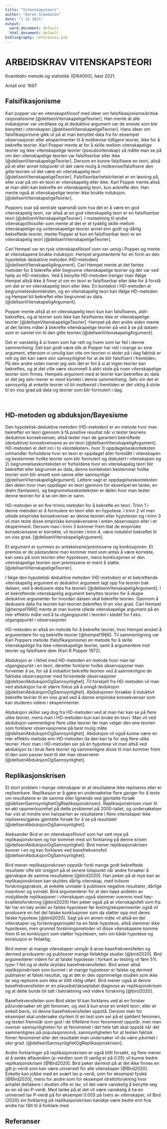 ```yaml
---
title: "Vitenskapsteori"
author: "Karen Grøndalen"
date: "1 12 2021"
output:
  word_document: default
  html_document: default
bibliography: references.bib
---
```


# ARBEIDSKRAV VITENSKAPSTEORI

Kvantitativ metode og statistikk (IDR4000), høst 2021.

Antall ord: 1697

## Falsifikasjonisme

Karl popper var en vitenskapsfilosof med ideer om falsifikasjonisme/kritisk rasjonalisisme [@dellsenVitenskapeligeTeorier]. Han mente at alle induksjoner var verdiløse og at deduktive argument var de eneste som ble benyttet i vitenskapen [@dellsenVitenskapeligeTeorier]. Hans ideer om falsifikasjonisme gikk ut på at man benyttet data fra for eksempel observasjoner eller eksperimenter til å motbevise tidligere teorier, ikke for å bekrefte teorier. Karl Popper mente at for å skille mellom vitenskapelige teorier og ikke-vitenskapelige teorier (pseudovitenskap) så måtte man se på om den vitenskapelige teorien var falsifiserbar eller ikke [@dellsenVitenskapeligeTeorier]. Dersom en kunne falsifisere en teori, altså på et eller annet tidspunkt vil det være mulig å motbevise/falsifisere den gitte teorien vil det være en vitenskapelig teori [@dellsenVitenskapeligeTeorier]. Falsifiserbarhetskriteriet er en løsning på, eller svar på om en teori er vitenskapelig eller ikke. Karl Popper mente altså at man aldri kan bekrefte en vitenskapelig teori, kun avkrefte den. Han mente også at vitenskapelige teorier ikke brukte induksjon. [@dellsenVitenskapeligeTeorier].

Poppers svar på sentrale spørsmål som hva det er å være en god vitenskapelig teori, var altså at en god vitenskapelig teori er en falsifiserbar teori [@dellsenVitenskapeligeTeorier]. I motsetning til andre vitenskapsfilosofer som mente at det er et tydelig skille mellom vitenskapelige og uvitenskapelige teorier annet enn godt og dårlig bekreftede teorier, mente Popper at kun en falsifiserbar teori er en vitenskapelig teori [@dellsenVitenskapeligeTeorier].

Carl Hempel var en tysk vitenskapsfilosof som var uenig i Popper og mente at vitenskapene brukte induksjon. Hempel argumenterte for en form av den hypotetisk deduktive metoden (HD-metoden) [@dellsenVitenskapeligArgument]. Carl Hempel mente at det fantes metoder for å bekrefte eller begrunne vitenskapelige teorier og det var ved hjelp av HD-metoden. Ved å benytte HD-metoden trenger man ifølge Hempel altså ikke å finne ut om en teori er falsifiserbar eller ikke for å forstå om det er en vitenskapelig teori eller ikke. En kontekst i HD-metoden er begrunnelseskonteksten, og en vitenskapelig teori kan ifølge HD-metoden og Hempel bli bekreftet eller begrunnet av data. [@dellsenVitenskapeligArgument]. 

Popper mente altså at en vitenskapelig teori kun kan falsifiseres, aldri bekreftes, og at teorier som ikke kan falsifiseres ikke er vitenskapelige teorier [@dellsenVitenskapeligeTeorier]. Hempel på den andre siden mente at det fantes måter å bekrefte vitenskapelige teorier på ved å se på dataen som er samlet inn til den gitte teorien [@dellsenVitenskapeligArgument].

Det er vanskelig å si hvem som har rett og hvem som tar feil i denne sammenheng. Det kan godt være slik at Popper har rett i mange av sine argument, ettersom vi umulig kan vite om teorien vi stoler på i dag faktisk er rett og det kan være stor sannsynlighet for at de blir falsifisert i fremtiden. På den andre siden mener jeg selv det er feil å si at ingen teorier kan bekreftes, og at det ville være skummelt å aldri stole på noen vitenskapelige teorier som finnes. Hempels argument med at teorier kan bekreftes av data er det jeg selv mener er mest korrekt i denne sammenheng. Selv om det er sannsynlig at enkelte teorier vil bli motbevist i fremtiden er det viktig å stole til en viss grad på data og teorier som blir formulert i dag.

 

## HD-metoden og abduksjon/Bayesisme

Den hypotetisk-deduktive metoden (HD-metoden) er en metode hvor man bekrefter en teori gjennom å få positive resultat når vi tester teoriens deduktive konsekvenser, altså tester man de garantert bekreftede (deduktive) konsekvensene av en teori [@dellsenVitenskapeligArgument]. HD-metoden er delt inn i to «kontekster», hvor 1) oppdagelseskonteksten omhandler forholdene hvor en teori er oppdaget eller foreslått i vitenskapen og bestemmer hvilke teorier som blir formulert og diskutert i vitenskapen og 2) begrunnelseskonteksten er forholdene hvor en vitenskapelig teori blir bekreftet eller begrunnet av data, denne konteksten bestemmer hvilke teorier som blir ansett som sanne eller sannsynlige [@dellsenVitenskapeligArgument]. Lettere sagt er oppdagelseskonteksten den delen hvor man oppdager en teori gjennom for eksempel en tanke, en drøm (fantasien), og begrunnelseskonteksten er delen hvor man tester denne teorien for å se om den er sann.

HD-metoden er en fire-trinns metoden for å bekrefte en teori. Trinn 1 i denne metoden er å formulere en teori eller en hypotese. I trinn 2 vil man utlede empiriske konsekvenser av denne teorien eller hypotesen og i trinn 3 vil man teste disse empiriske konsekvensene i enten observasjon eller i et eksperiment. Dersom man i trinn 3 kommer frem tilat de empiriske konsekvensene er korrekte, vil teorien i trinn 4, være induktivt bekreftet til en viss grad. [@dellsenVitenskapeligArgument].

Et argument er summen av antakelsene/premissene og konklusjonen. Et premiss er de påstandene man kommer med som antas å være korrekte, kan sees på som teorien eller hypotesen, mens konklusjonen er den vitenskapelige teorien som premissene er ment å støtte. [@dellsenVitenskapeligeTeorier].

I følge den hypotetisk deduktive metoden (HD-metoden) er et bekreftende vitenskapelig argument et deduktivt argument lagt opp fra teorien bak dataen, ved å dedusere data fra teorien [@dellsenVitenskapeligArgument]. I et bekreftende vitenskapelig argument benyttes teorien for å skape deduktive argumenter for hvordan dataen skal bekrefte teorien. Gjennom å dedusere data fra teorien kan teorien bekreftes til en viss grad. Carl Hempel [@hempel1966] mente at man kunne utlede vitenskapelige argument på en mer effektiv måte ved å ta utgangspunkt i teorien i stedet for f.eks. utgangspunkt i observasjoner.

HD-metoden er altså en metode for å bekrefte teorier, hvor Hempel ønsket å argumentere for og bekrefte teorier [@hempel1966]. Til sammenligning var Karl Poppers metode (falsifikasjonisme) en metode for å skille vitenskapelige fra ikke-vitenskapelige teorier, samt å argumentere mot teorier og falsifisere dem (Karl R Popper 1972).

Abduksjon er i likhet med HD-metoden en metode hvor man tar utgangspunkt i en teori, deretter forklarer hvilke observasjoner man forventer å se, for så å induktivt bekrefte teorien ved å sammenligne de faktiske observasjoner med forventede observasjoner [@dellsenAbduksjonOgSannsynlighet]. Til forskjell fra HD-metoden vil man ved abduksjon ha et større fokus på å unngå deduksjon [@dellsenAbduksjonOgSannsynlighet]. Abduksjonen forsøker å induktivt bekrefte teorier til en viss grad ved å danne empiriske konsekvenser som kan studeres videre i eksperimenter.

Abduksjon skiller seg dog fra HD-metoden ved at man her kan se på flere ulike teorier, mens man i HD-metoden kun kan bruke én teori. Man vil ved abduksjon sammenligne flere ulike teorier før man velger den ene teorien som forklarer observasjonene på best mulig måte [@dellsenAbduksjonOgSannsynlighet]. Abduksjon vil også kunne være en mer effektiv metode enn HD-metoden da den kan ta for seg flere ulike teorier. Hvor man i HD-metoden ser på én hypotese vil man altså ved abduksjon ta i bruk flere teorier og sammenligne disse til man kommer frem til den som passer best til det man observerer [@dellsenAbduksjonOgSannsynlighet].

## Replikasjonskrisen

Et stort problem i mange vitenskaper er at resultatene ikke repliseres eller er repliserbare. Replikasjon er å gjøre en undersøkelse flere ganger for å teste om resultatene er de samme eller lignende ved gjentatte forsøk [@dellsenSannsynlighetOgReplikasjonskrisen]. Replikasjonskrisen viser til en økt oppmerksomhet på dette problemet på 2000-tallet, og undersøkelser har vist at mindre enn halvparten av resultatene i flere vitenskaper ikke repliseres/gjøres gjentatte forsøk for å se på resultatet [@dellsenAbduksjonOgSannsynlighet].

Aleksander Bird er en vitenskapsfilosof som har sett mye på replikasjonskrisen og har kommet med sin forklaring på denne krisen [@dellsenAbduksjonOgSannsynlighet]. Bird mener replikasjonskrisen bunner i en og kan forklares ved basefrekvensfeil [@dellsenAbduksjonOgSannsynlighet].  

Bird mener replikasjonskrisen oppstår fordi mange godt bekreftede resultater ofte blir omgjort på et senere tidspunkt når andre forsøker å gjenskape de samme resultatene [@bird2020]. Han peker på at mye kan av replikasjonskrisen kan skyldes dårlig vitenskap, med tvilsom forskningspraksis, at enkelte unnlater å publisere negative resultater, dårlige insentiver og svindel. Bird argumenterer for at den høye andelen av mislykkede replikasjoner i vitenskapen også stemmer overens med høy-kvalitetsforskning [@bird2020] Han peker også på at vitenskapsfelt som fra før har en høy andel av falske hypoteser før testing/eksperimenter også vil produsere en hel del falske konklusjoner som da støtter opp mot deres falske hypotese [@bird2020]. Sagt på en annen måte vil altså en del vitenskaper og forskningsprosjekt ha en falsk hypotese, altså stemmer ikke hypotesen, men grunnet forskningsmetoder vil disse vitenskapene komme frem til en konklusjon som støtter hypotesen, selv om både hypotese og konklusjon er feilaktig.

Bird mener at mange vitenskaper unngår å anse basefrekvensfeilen og dermed produserer og publiserer mange feilaktige studier [@bird2020]. Bird argumenterer videre for at falske hypoteser i forkant av testing vil føre 5% type-1 feil og at dette skyldes basefrekvensfeilen. Bird anser altså repliksjonskrisen som bunnet i at mange hypoteser er falske og dermed publiserer et falskt resultat, og at det er den opprinnelige studien som ikke lar seg replisere som ikke er blitt riktig utført. Bird mener også at denne basefrekvensfeilen er en plausibel/akseptabel diagnose av repliksjonskrisen og at dette burde bli tatt i betraktning ved videre forskning [@bird2020].

Basefrekvensfeilen som Bird sikter til kan forklares ved at en forsker på/undersøker ett gitt fenomen, og ved å kun anse en enkelt teori, eller et enkelt bevis, vil denne basefrekvensfeilen oppstå. Dersom man for eksempel skal undersøke styrken til en test som ser på et sjeldent fenomen, og testen fremstår som god i de tilfellene hvor fenomenet oppstår, men man overser sannsynligheten for at fenomenet i det hele tatt skal oppstå når det sammenlignes på populasjonsnivå, sannsynligheten for at testen faktisk finner fenomenet eller det resultatet man undersøker vil da være påvirket i stor grad. [@dellsenSannsynlighetOgReplikasjonskrisen].

Andre forklaringer på replikasjonskrisen er også blitt forsøkt, og flere mener at å senke alfaverdien (p-verdien som til vanlig er på 0.05) vil kunne bedre replikasjonskrisen [@Bird2020]. Bird peker derimot på at det ikke finnes en gitt p-verdi som kan være universell for alle vitenskaper [@Bird2020]. Enkelte kan jobbe med en svært lav p-verdi, som for eksempel fysikk [@Bird2020], mens for andre som for eksempel idrettsforskning hvor antallet deltakere i studien ofte er lav, vil det være vanskelig å benytte seg av en så lav P-verdi. Med tanke på at det vil være vanskelig å ha en universell lav P-verdi på for eksempel 0.005 på tvers av vitenskaper, vil Bird (2020) sin forklaring på replikasjonskrisen kanskje være bedre enn hva andre har fått til å forklare med.

## Referanser
